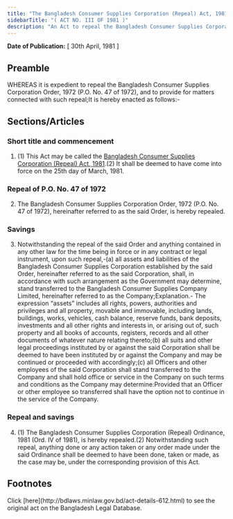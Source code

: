 ```yaml
---
title: "The Bangladesh Consumer Supplies Corporation (Repeal) Act, 1981"
sidebarTitle: "( ACT NO. III OF 1981 )"
description: "An Act to repeal the Bangladesh Consumer Supplies Corporation Order, 1972."
---
```


**Date of Publication:** [ 30th April, 1981 ]

## Preamble

WHEREAS it is expedient to repeal the Bangladesh Consumer Supplies Corporation Order, 1972 (P.O. No. 47 of 1972), and to provide for matters connected with such repeal;It is hereby enacted as follows:-

## Sections/Articles

### Short title and commencement

1. (1) This Act may be called the [Bangladesh Consumer Supplies Corporation (Repeal) Act, 1981](/laws/act-612 "Bangladesh Consumer Supplies Corporation (Repeal) Act, 1981").(2) It shall be deemed to have come into force on the 25th day of March, 1981.

### Repeal of P.O. No. 47 of 1972

2. The Bangladesh Consumer Supplies Corporation Order, 1972 (P.O. No. 47 of 1972), hereinafter referred to as the said Order, is hereby repealed.

### Savings

3. Notwithstanding the repeal of the said Order and anything contained in any other law for the time being in force or in any contract or legal instrument, upon such repeal,-(a) all assets and liabilities of the Bangladesh Consumer Supplies Corporation established by the said Order, hereinafter referred to as the said Corporation, shall, in accordance with such arrangement as the Government may determine, stand transferred to the Bangladesh Consumer Supplies Company Limited, hereinafter referred to as the Company;Explanation.- The expression “assets” includes all rights, powers, authorities and privileges and all property, movable and immovable, including lands, buildings, works, vehicles, cash balance, reserve funds, bank deposits, investments and all other rights and interests in, or arising out of, such property and all books of accounts, registers, records and all other documents of whatever nature relating thereto;(b) all suits and other legal proceedings instituted by or against the said Corporation shall be deemed to have been instituted by or against the Company and may be continued or proceeded with accordingly;(c) all Officers and other employees of the said Corporation shall stand transferred to the Company and shall hold office or service in the Company on such terms and conditions as the Company may determine:Provided that an Officer or other employee so transferred shall have the option not to continue in the service of the Company.

### Repeal and savings

4. (1) The Bangladesh Consumer Supplies Corporation (Repeal) Ordinance, 1981 (Ord. IV of 1981), is hereby repealed.(2) Notwithstanding such repeal, anything done or any action taken or any order made under the said Ordinance shall be deemed to have been done, taken or made, as the case may be, under the corresponding provision of this Act.

## Footnotes

<Note>
  Click [here](http://bdlaws.minlaw.gov.bd/act-details-612.html) to see the original act on the Bangladesh Legal Database.
</Note>
